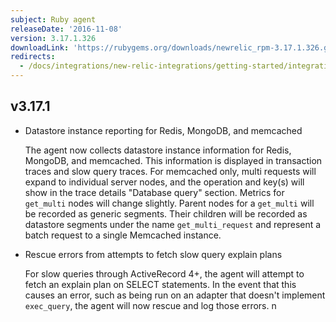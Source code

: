 ```yaml
---
subject: Ruby agent
releaseDate: '2016-11-08'
version: 3.17.1.326
downloadLink: 'https://rubygems.org/downloads/newrelic_rpm-3.17.1.326.gem'
redirects:
  - /docs/integrations/new-relic-integrations/getting-started/integrations-release-notes
---
```


## v3.17.1

* Datastore instance reporting for Redis, MongoDB, and memcached

  The agent now collects datastore instance information for Redis, MongoDB, and memcached. This information is displayed in transaction traces and slow query traces. For memcached only, multi requests will expand to individual server nodes, and the operation and key(s) will show in the trace details "Database query" section. Metrics for `get_multi` nodes will change slightly. Parent nodes for a `get_multi` will be recorded as generic segments. Their children will be recorded as datastore segments under the name `get_multi_request` and represent a batch request to a single Memcached instance.
* Rescue errors from attempts to fetch slow query explain plans

  For slow queries through ActiveRecord 4+, the agent will attempt to fetch an explain plan on SELECT statements. In the event that this causes an error, such as being run on an adapter that doesn't implement `exec_query`, the agent will now rescue and log those errors. n
